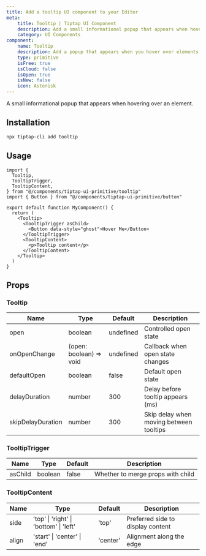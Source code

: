 ```yaml
---
title: Add a tooltip UI component to your Editor
meta:
    title: Tooltip | Tiptap UI Component
    description: Add a small informational popup that appears when hovering over an element. More in the docs!
    category: UI Components
component:
    name: Tooltip
    description: Add a popup that appears when you hover over elements.
    type: primitive
    isFree: true
    isCloud: false
    isOpen: true
    isNew: false
    icon: Asterisk
---
```



A small informational popup that appears when hovering over an element.

<CodeDemo isSmall src="https://template.tiptap.dev/preview/tiptap-ui-primitive/tooltip" />

## Installation

```bash
npx tiptap-cli add tooltip
```

## Usage

```tsx
import {
  Tooltip,
  TooltipTrigger,
  TooltipContent,
} from "@/components/tiptap-ui-primitive/tooltip"
import { Button } from "@/components/tiptap-ui-primitive/button"

export default function MyComponent() {
  return (
    <Tooltip>
      <TooltipTrigger asChild>
        <Button data-style="ghost">Hover Me</Button>
      </TooltipTrigger>
      <TooltipContent>
        <p>Tooltip content</p>
      </TooltipContent>
    </Tooltip>
  )
}
```

## Props

### Tooltip

| Name              | Type                    | Default   | Description                             |
| ----------------- | ----------------------- | --------- | --------------------------------------- |
| open              | boolean                 | undefined | Controlled open state                   |
| onOpenChange      | (open: boolean) => void | undefined | Callback when open state changes        |
| defaultOpen       | boolean                 | false     | Default open state                      |
| delayDuration     | number                  | 300       | Delay before tooltip appears (ms)       |
| skipDelayDuration | number                  | 300       | Skip delay when moving between tooltips |

### TooltipTrigger

| Name    | Type    | Default | Description                       |
| ------- | ------- | ------- | --------------------------------- |
| asChild | boolean | false   | Whether to merge props with child |

### TooltipContent

| Name  | Type                                   | Default  | Description                       |
| ----- | -------------------------------------- | -------- | --------------------------------- |
| side  | 'top' \| 'right' \| 'bottom' \| 'left' | 'top'    | Preferred side to display content |
| align | 'start' \| 'center' \| 'end'           | 'center' | Alignment along the edge          |